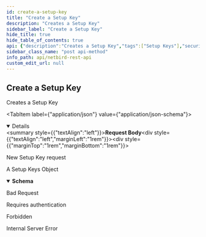 ```yaml
---
id: create-a-setup-key
title: "Create a Setup Key"
description: "Creates a Setup Key"
sidebar_label: "Create a Setup Key"
hide_title: true
hide_table_of_contents: true
api: {"description":"Creates a Setup Key","tags":["Setup Keys"],"security":[{"BearerAuth":[]},{"TokenAuth":[]}],"requestBody":{"description":"New Setup Key request","content":{"application/json":{"schema":{"type":"object","properties":{"name":{"description":"Setup Key name","type":"string"},"type":{"description":"Setup key type, one-off for single time usage and reusable","type":"string"},"expires_in":{"description":"Expiration time in seconds","type":"integer"},"revoked":{"description":"Setup key revocation status","type":"boolean"},"auto_groups":{"description":"Setup key groups to auto-assign to peers registered with this key","type":"array","items":{"type":"string"}},"usage_limit":{"description":"A number of times this key can be used. The value of 0 indicates the unlimited usage.","type":"integer"}},"required":["name","type","expires_in","revoked","auto_groups","usage_limit"],"title":"SetupKeyRequest"}}}},"responses":{"200":{"description":"A Setup Keys Object","content":{"application/json":{"schema":{"type":"object","properties":{"id":{"description":"Setup Key ID","type":"string"},"key":{"description":"Setup Key value","type":"string"},"name":{"description":"Setup key name identifier","type":"string"},"expires":{"description":"Setup Key expiration date","type":"string","format":"date-time"},"type":{"description":"Setup key type, one-off for single time usage and reusable","type":"string"},"valid":{"description":"Setup key validity status","type":"boolean"},"revoked":{"description":"Setup key revocation status","type":"boolean"},"used_times":{"description":"Usage count of setup key","type":"integer"},"last_used":{"description":"Setup key last usage date","type":"string","format":"date-time"},"state":{"description":"Setup key status, \"valid\", \"overused\",\"expired\" or \"revoked\"","type":"string"},"auto_groups":{"description":"Setup key groups to auto-assign to peers registered with this key","type":"array","items":{"type":"string"}},"updated_at":{"description":"Setup key last update date","type":"string","format":"date-time"},"usage_limit":{"description":"A number of times this key can be used. The value of 0 indicates the unlimited usage.","type":"integer"}},"required":["id","key","name","expires","type","valid","revoked","used_times","last_used","state","auto_groups","updated_at","usage_limit"],"title":"SetupKey"}}}},"400":{"description":"Bad Request","content":{}},"401":{"description":"Requires authentication","content":{}},"403":{"description":"Forbidden","content":{}},"500":{"description":"Internal Server Error","content":{}}},"method":"post","path":"/api/setup-keys","servers":[{"url":"https://netbird.io","description":"Default server"}],"securitySchemes":{"BearerAuth":{"type":"http","scheme":"bearer","bearerFormat":"JWT"},"TokenAuth":{"type":"apiKey","in":"header","name":"Authorization","description":"Prefix the value with \\\"Token\\\" to indicate the custom authorization type"}},"jsonRequestBodyExample":{"name":"string","type":"string","expires_in":0,"revoked":true,"auto_groups":["string"],"usage_limit":0},"info":{"title":"NetBird REST API","description":"API to manipulate groups, rules, policies and retrieve information about peers and users","version":"0.0.1"},"postman":{"name":"Create a Setup Key","description":{"content":"Creates a Setup Key","type":"text/plain"},"url":{"path":["api","setup-keys"],"host":["{{baseUrl}}"],"query":[],"variable":[]},"header":[{"key":"Content-Type","value":"application/json"},{"key":"Accept","value":"application/json"}],"method":"POST","body":{"mode":"raw","raw":"\"\"","options":{"raw":{"language":"json"}}},"auth":{"type":"bearer","bearer":[{"type":"any","value":"<Bearer Token>","key":"token"}]}}}
sidebar_class_name: "post api-method"
info_path: api/netbird-rest-api
custom_edit_url: null
---
```



## Create a Setup Key



Creates a Setup Key

<MimeTabs><TabItem label={"application/json"} value={"application/json-schema"}><details style={{}} data-collapsed={false} open={true}><summary style={{"textAlign":"left"}}><strong>Request Body</strong></summary><div style={{"textAlign":"left","marginLeft":"1rem"}}><div style={{"marginTop":"1rem","marginBottom":"1rem"}}>

New Setup Key request

</div></div><ul style={{"marginLeft":"1rem"}}><SchemaItem collapsible={false} name={"name"} required={true} schemaName={"string"} qualifierMessage={undefined} schema={{"description":"Setup Key name","type":"string"}}></SchemaItem><SchemaItem collapsible={false} name={"type"} required={true} schemaName={"string"} qualifierMessage={undefined} schema={{"description":"Setup key type, one-off for single time usage and reusable","type":"string"}}></SchemaItem><SchemaItem collapsible={false} name={"expires_in"} required={true} schemaName={"integer"} qualifierMessage={undefined} schema={{"description":"Expiration time in seconds","type":"integer"}}></SchemaItem><SchemaItem collapsible={false} name={"revoked"} required={true} schemaName={"boolean"} qualifierMessage={undefined} schema={{"description":"Setup key revocation status","type":"boolean"}}></SchemaItem><SchemaItem collapsible={false} name={"auto_groups"} required={true} schemaName={"string[]"} qualifierMessage={undefined} schema={{"description":"Setup key groups to auto-assign to peers registered with this key","type":"array","items":{"type":"string"}}}></SchemaItem><SchemaItem collapsible={false} name={"usage_limit"} required={true} schemaName={"integer"} qualifierMessage={undefined} schema={{"description":"A number of times this key can be used. The value of 0 indicates the unlimited usage.","type":"integer"}}></SchemaItem></ul></details></TabItem></MimeTabs><div><ApiTabs><TabItem label={"200"} value={"200"}><div>

A Setup Keys Object

</div><div><MimeTabs schemaType={"response"}><TabItem label={"application/json"} value={"application/json"}><SchemaTabs><TabItem label={"Schema"} value={"Schema"}><details style={{}} data-collapsed={false} open={true}><summary style={{"textAlign":"left"}}><strong>Schema</strong></summary><div style={{"textAlign":"left","marginLeft":"1rem"}}></div><ul style={{"marginLeft":"1rem"}}><SchemaItem collapsible={false} name={"id"} required={true} schemaName={"string"} qualifierMessage={undefined} schema={{"description":"Setup Key ID","type":"string"}}></SchemaItem><SchemaItem collapsible={false} name={"key"} required={true} schemaName={"string"} qualifierMessage={undefined} schema={{"description":"Setup Key value","type":"string"}}></SchemaItem><SchemaItem collapsible={false} name={"name"} required={true} schemaName={"string"} qualifierMessage={undefined} schema={{"description":"Setup key name identifier","type":"string"}}></SchemaItem><SchemaItem collapsible={false} name={"expires"} required={true} schemaName={"date-time"} qualifierMessage={undefined} schema={{"description":"Setup Key expiration date","type":"string","format":"date-time"}}></SchemaItem><SchemaItem collapsible={false} name={"type"} required={true} schemaName={"string"} qualifierMessage={undefined} schema={{"description":"Setup key type, one-off for single time usage and reusable","type":"string"}}></SchemaItem><SchemaItem collapsible={false} name={"valid"} required={true} schemaName={"boolean"} qualifierMessage={undefined} schema={{"description":"Setup key validity status","type":"boolean"}}></SchemaItem><SchemaItem collapsible={false} name={"revoked"} required={true} schemaName={"boolean"} qualifierMessage={undefined} schema={{"description":"Setup key revocation status","type":"boolean"}}></SchemaItem><SchemaItem collapsible={false} name={"used_times"} required={true} schemaName={"integer"} qualifierMessage={undefined} schema={{"description":"Usage count of setup key","type":"integer"}}></SchemaItem><SchemaItem collapsible={false} name={"last_used"} required={true} schemaName={"date-time"} qualifierMessage={undefined} schema={{"description":"Setup key last usage date","type":"string","format":"date-time"}}></SchemaItem><SchemaItem collapsible={false} name={"state"} required={true} schemaName={"string"} qualifierMessage={undefined} schema={{"description":"Setup key status, \"valid\", \"overused\",\"expired\" or \"revoked\"","type":"string"}}></SchemaItem><SchemaItem collapsible={false} name={"auto_groups"} required={true} schemaName={"string[]"} qualifierMessage={undefined} schema={{"description":"Setup key groups to auto-assign to peers registered with this key","type":"array","items":{"type":"string"}}}></SchemaItem><SchemaItem collapsible={false} name={"updated_at"} required={true} schemaName={"date-time"} qualifierMessage={undefined} schema={{"description":"Setup key last update date","type":"string","format":"date-time"}}></SchemaItem><SchemaItem collapsible={false} name={"usage_limit"} required={true} schemaName={"integer"} qualifierMessage={undefined} schema={{"description":"A number of times this key can be used. The value of 0 indicates the unlimited usage.","type":"integer"}}></SchemaItem></ul></details></TabItem><TabItem label={"Example (from schema)"} value={"Example (from schema)"}><ResponseSamples responseExample={"{\n  \"id\": \"string\",\n  \"key\": \"string\",\n  \"name\": \"string\",\n  \"expires\": \"2023-04-26T12:12:56.627Z\",\n  \"type\": \"string\",\n  \"valid\": true,\n  \"revoked\": true,\n  \"used_times\": 0,\n  \"last_used\": \"2023-04-26T12:12:56.627Z\",\n  \"state\": \"string\",\n  \"auto_groups\": [\n    \"string\"\n  ],\n  \"updated_at\": \"2023-04-26T12:12:56.627Z\",\n  \"usage_limit\": 0\n}"} language={"json"}></ResponseSamples></TabItem></SchemaTabs></TabItem></MimeTabs></div></TabItem><TabItem label={"400"} value={"400"}><div>

Bad Request

</div><div></div></TabItem><TabItem label={"401"} value={"401"}><div>

Requires authentication

</div><div></div></TabItem><TabItem label={"403"} value={"403"}><div>

Forbidden

</div><div></div></TabItem><TabItem label={"500"} value={"500"}><div>

Internal Server Error

</div><div></div></TabItem></ApiTabs></div>
      